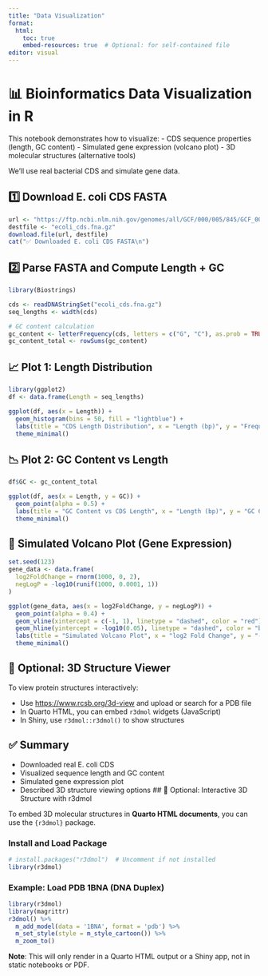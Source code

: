 ```yaml
---
title: "Data Visualization"
format:
  html:
    toc: true
    embed-resources: true  # Optional: for self-contained file
editor: visual
---
```


# 📊 Bioinformatics Data Visualization in R

This notebook demonstrates how to visualize: - CDS sequence properties (length, GC content) - Simulated gene expression (volcano plot) - 3D molecular structures (alternative tools)

We’ll use real bacterial CDS and simulate gene data.

## 1️⃣ Download E. coli CDS FASTA

```r
url <- "https://ftp.ncbi.nlm.nih.gov/genomes/all/GCF/000/005/845/GCF_000005845.2_ASM584v2/GCF_000005845.2_ASM584v2_cds_from_genomic.fna.gz"
destfile <- "ecoli_cds.fna.gz"
download.file(url, destfile)
cat("✅ Downloaded E. coli CDS FASTA\n")

```

## 2️⃣ Parse FASTA and Compute Length + GC

```r
library(Biostrings)

cds <- readDNAStringSet("ecoli_cds.fna.gz")
seq_lengths <- width(cds)

# GC content calculation
gc_content <- letterFrequency(cds, letters = c("G", "C"), as.prob = TRUE)
gc_content_total <- rowSums(gc_content)

```

## 📈 Plot 1: Length Distribution

```r
library(ggplot2)
df <- data.frame(Length = seq_lengths)

ggplot(df, aes(x = Length)) +
  geom_histogram(bins = 50, fill = "lightblue") +
  labs(title = "CDS Length Distribution", x = "Length (bp)", y = "Frequency") +
  theme_minimal()

```

## 📉 Plot 2: GC Content vs Length

```r
df$GC <- gc_content_total

ggplot(df, aes(x = Length, y = GC)) +
  geom_point(alpha = 0.5) +
  labs(title = "GC Content vs CDS Length", x = "Length (bp)", y = "GC Content") +
  theme_minimal()

```

## 🧪 Simulated Volcano Plot (Gene Expression)

```r
set.seed(123)
gene_data <- data.frame(
  log2FoldChange = rnorm(1000, 0, 2),
  negLogP = -log10(runif(1000, 0.0001, 1))
)

ggplot(gene_data, aes(x = log2FoldChange, y = negLogP)) +
  geom_point(alpha = 0.4) +
  geom_vline(xintercept = c(-1, 1), linetype = "dashed", color = "red") +
  geom_hline(yintercept = -log10(0.05), linetype = "dashed", color = "blue") +
  labs(title = "Simulated Volcano Plot", x = "log2 Fold Change", y = "-log10(p-value)") +
  theme_minimal()

```

## 🧬 Optional: 3D Structure Viewer

To view protein structures interactively:

-   Use <https://www.rcsb.org/3d-view> and upload or search for a PDB file
-   In Quarto HTML, you can embed `r3dmol` widgets (JavaScript)
-   In Shiny, use `r3dmol::r3dmol()` to show structures

## ✅ Summary

-   Downloaded real E. coli CDS
-   Visualized sequence length and GC content
-   Simulated gene expression plot
-   Described 3D structure viewing options \## 🧬 Optional: Interactive 3D Structure with r3dmol

To embed 3D molecular structures in **Quarto HTML documents**, you can use the `{r3dmol}` package.

### Install and Load Package

```r
# install.packages("r3dmol")  # Uncomment if not installed
library(r3dmol)
```

### Example: Load PDB 1BNA (DNA Duplex)

```r
library(r3dmol)
library(magrittr)
r3dmol() %>%
  m_add_model(data = '1BNA', format = 'pdb') %>%
  m_set_style(style = m_style_cartoon()) %>%
  m_zoom_to()
```

**Note**: This will only render in a Quarto HTML output or a Shiny app, not in static notebooks or PDF.
